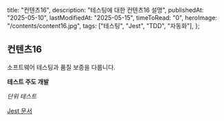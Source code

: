   title: "컨텐츠16",
  description: "테스팅에 대한 컨텐츠16 설명",
  publishedAt: "2025-05-10",
  lastModifiedAt: "2025-05-15",
  timeToRead: "0",
  heroImage: "/contents/content16.jpg",
  tags: ["테스팅", "Jest", "TDD", "자동화"],
};

## 컨텐츠16

소프트웨어 테스팅과 품질 보증을 다룹니다.

**테스트 주도 개발**

_단위 테스트_

[Jest 문서](https://jestjs.io)
